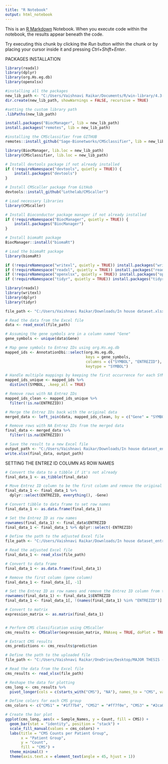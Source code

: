 ---
title: "R Notebook"
output: html_notebook
---

This is an [R Markdown](http://rmarkdown.rstudio.com) Notebook. When you execute code within the notebook, the results appear beneath the code. 

Try executing this chunk by clicking the *Run* button within the chunk or by placing your cursor inside it and pressing *Ctrl+Shift+Enter*. 


PACKAGES INSTALLATION 

```{r}
library(readxl)
library(dplyr)
library(org.Hs.eg.db)
library(openxlsx)

#installing all the packages 
new_lib_path <- "C:/Users/Vaishnavi Raikar/Documents/R/win-library/4.3-project"
dir.create(new_lib_path, showWarnings = FALSE, recursive = TRUE)

#setting the custom library path
.libPaths(new_lib_path)

install.packages("BiocManager", lib = new_lib_path)
install.packages("remotes", lib = new_lib_path)

#installing the CMSclassifier from GITHUB 
remotes::install_github("Sage-Bionetworks/CMSclassifier", lib = new_lib_path)

library(BiocManager, lib.loc = new_lib_path)
library(CMSclassifier, lib.loc = new_lib_path)

# Install devtools package if not already installed
if (!requireNamespace("devtools", quietly = TRUE)) {
    install.packages("devtools")
}

# Install CMScaller package from GitHub
devtools::install_github("Lothelab/CMScaller")

# Load necessary libraries
library(CMScaller)


```


```{r}

# Install Bioconductor package manager if not already installed
if (!requireNamespace("BiocManager", quietly = TRUE)) {
    install.packages("BiocManager")
}

# Install biomaRt package
BiocManager::install("biomaRt")

# Load the biomaRt package
library(biomaRt)

if (!requireNamespace("writexl", quietly = TRUE)) install.packages("writexl")
if (!requireNamespace("readxl", quietly = TRUE)) install.packages("readxl")
if (!requireNamespace("openxlsx", quietly = TRUE)) install.packages("openxlsx")
if (!requireNamespace("tidyr", quietly = TRUE)) install.packages("tidyr")

library(readxl)
library(writexl)
library(dplyr)
library(tidyr)

```


```{r}
file_path <- "C:/Users/Vaishnavi Raikar/Downloads/In house dataset.xlsx"

# Read the data from the Excel file
data <- read_excel(file_path)

# Assuming the gene symbols are in a column named "Gene"
gene_symbols <- unique(data$Gene)

# Map gene symbols to Entrez IDs using org.Hs.eg.db
mapped_ids <- AnnotationDbi::select(org.Hs.eg.db,
                                    keys = gene_symbols,
                                    columns = c("SYMBOL", "ENTREZID"),
                                    keytype = "SYMBOL")

# Handle multiple mappings by keeping the first occurrence for each SYMBOL
mapped_ids_unique <- mapped_ids %>%
  distinct(SYMBOL, .keep_all = TRUE)

# Remove rows with NA Entrez IDs
mapped_ids_clean <- mapped_ids_unique %>%
  filter(!is.na(ENTREZID))

# Merge the Entrez IDs back with the original data
merged_data <- left_join(data, mapped_ids_clean, by = c("Gene" = "SYMBOL"))

# Remove rows with NA Entrez IDs from the merged data
final_data <- merged_data %>%
  filter(!is.na(ENTREZID))

# Save the result to a new Excel file
output_path <- "C:/Users/Vaishnavi Raikar/Downloads/In house dataset_entrez.xlsx"
write.xlsx(final_data, output_path)

```
SETTING THE ENTREZ ID COLUMN AS ROW NAMES 

```{r}

# Convert the data to a tibble if it's not already
final_data_1 <- as_tibble(final_data)

# Move Entrez ID column to be the first column and remove the original Gene column
final_data_1 <- final_data_1 %>%
  dplyr::select(ENTREZID, everything(), -Gene)

# Convert tibble to data frame to set row names
final_data_1 <- as.data.frame(final_data_1)

# Set the Entrez ID as row names
rownames(final_data_1) <- final_data$ENTREZID
final_data_1 <- final_data_1 %>% dplyr::select(-ENTREZID)


```


```{r}

# Define the path to the adjusted Excel file
file_path <- "C:/Users/Vaishnavi Raikar/Downloads/In house dataset_entrez.xlsx"

# Read the adjusted Excel file
final_data_1 <- read_xlsx(file_path)

# Convert to data frame
final_data_1 <- as.data.frame(final_data_1)

# Remove the first column (gene column)
final_data_1 <- final_data_1[, -1]

# Set the Entrez ID as row names and remove the Entrez ID column from the data
rownames(final_data_1) <- final_data_1$ENTREZID
final_data_1 <- final_data_1[, !(names(final_data_1) %in% "ENTREZID")]

# Convert to matrix
expression_matrix <- as.matrix(final_data_1)


# Perform CMS classification using CMScaller
cms_results <- CMScaller(expression_matrix, RNAseq = TRUE, doPlot = TRUE)

# Extract CMS results
cms_predictions <- cms_results$prediction


```

```{r}

# Define the path to the uploaded file
file_path <- "C:/Users/Vaishnavi Raikar/OneDrive/Desktop/MAJOR THESIS - VAISHNAVI/bar_plot.xlsx"

# Read the data from the Excel file
cms_results <- read_xlsx(file_path)

# Reshape the data for plotting
cms_long <- cms_results %>%
  pivot_longer(cols = c(starts_with("CMS"), "NA"), names_to = "CMS", values_to = "Count")

# Define colors for each CMS group
cms_colors <- c("CMS1" = "#1f77b4", "CMS2" = "#ff7f0e", "CMS3" = "#2ca02c", "CMS4" = "#d62728", "NA" = "#808080")

# Create the bar plot
ggplot(cms_long, aes(x = Sample_Names, y = Count, fill = CMS)) +
  geom_bar(stat = "identity", position = "stack") +
  scale_fill_manual(values = cms_colors) +
  labs(title = "CMS Counts per Patient Group",
       x = "Patient Group",
       y = "Count",
       fill = "CMS") +
  theme_minimal() +
  theme(axis.text.x = element_text(angle = 45, hjust = 1))

```

